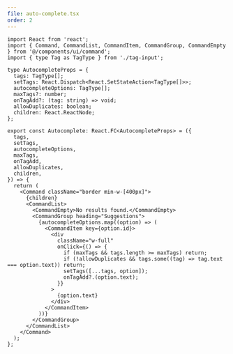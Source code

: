 ```yaml
---
file: auto-complete.tsx
order: 2
---
```


```tsx
import React from 'react';
import { Command, CommandList, CommandItem, CommandGroup, CommandEmpty } from '@/components/ui/command';
import { type Tag as TagType } from './tag-input';

type AutocompleteProps = {
  tags: TagType[];
  setTags: React.Dispatch<React.SetStateAction<TagType[]>>;
  autocompleteOptions: TagType[];
  maxTags?: number;
  onTagAdd?: (tag: string) => void;
  allowDuplicates: boolean;
  children: React.ReactNode;
};

export const Autocomplete: React.FC<AutocompleteProps> = ({
  tags,
  setTags,
  autocompleteOptions,
  maxTags,
  onTagAdd,
  allowDuplicates,
  children,
}) => {
  return (
    <Command className="border min-w-[400px]">
      {children}
      <CommandList>
        <CommandEmpty>No results found.</CommandEmpty>
        <CommandGroup heading="Suggestions">
          {autocompleteOptions.map((option) => (
            <CommandItem key={option.id}>
              <div
                className="w-full"
                onClick={() => {
                  if (maxTags && tags.length >= maxTags) return;
                  if (!allowDuplicates && tags.some((tag) => tag.text === option.text)) return;
                  setTags([...tags, option]);
                  onTagAdd?.(option.text);
                }}
              >
                {option.text}
              </div>
            </CommandItem>
          ))}
        </CommandGroup>
      </CommandList>
    </Command>
  );
};
```
